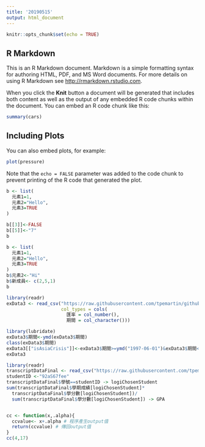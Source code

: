 ```yaml
---
title: '20190515'
output: html_document
---
```


```r
knitr::opts_chunk$set(echo = TRUE)
```

## R Markdown

This is an R Markdown document. Markdown is a simple formatting syntax for authoring HTML, PDF, and MS Word documents. For more details on using R Markdown see <http://rmarkdown.rstudio.com>.

When you click the **Knit** button a document will be generated that includes both content as well as the output of any embedded R code chunks within the document. You can embed an R code chunk like this:

```r
summary(cars)
```

## Including Plots

You can also embed plots, for example:

```r
plot(pressure)
```

Note that the `echo = FALSE` parameter was added to the code chunk to prevent printing of the R code that generated the plot.


```r
b <- list(
  元素1=1,
  元素2="Hello",
  元素3=TRUE
)
```

```r
b[[3]]<-FALSE
b[[5]]<-"7"
b
```



```r
b <- list(
  元素1=1,
  元素2="Hello",
  元素3=TRUE
)
b$元素2<-"Hi"
b$新成員<- c(2,5,1)
b

```


```r
library(readr)
exData3 <- read_csv("https://raw.githubusercontent.com/tpemartin/github-data/master/exData3.csv",
                    col_types = cols(
                      匯率 = col_number(),
                      期間 = col_character()))
```

```r
library(lubridate)
exData3$期間<-ymd(exData3$期間)
class(exData3$期間)
exData3[["isAsiaCrisis"]]<-exData3$期間>=ymd("1997-06-01")&exData3$期間<=ymd("1998-12-01")
exData3

```

```r
library(readr)
transcriptDataFinal <- read_csv("https://raw.githubusercontent.com/tpemartin/github-data/master/transcriptDataFinal.csv")
studentID <-"92aS67fee" 
transcriptDataFinal$學號==studentID -> logiChosenStudent
sum(transcriptDataFinal$學期成績[logiChosenStudent]*
  transcriptDataFinal$學分數[logiChosenStudent])/
  sum(transcriptDataFinal$學分數[logiChosenStudent]) -> GPA
```

```r

```


```r
cc <- function(x,.alpha){
  ccvalue<- x+.alpha # 程序產生output值
  return(ccvalue) # 傳回output值
}
cc(4,17)
```














